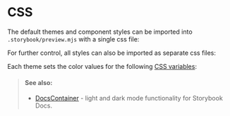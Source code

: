
<Meta of={CSSStories} />

# CSS

The default themes and component styles can be imported into `.storybook/preview.mjs` with a single css file:

<Story of={CSSStories.CombinedStylesheet} />

For further control, all styles can also be imported as separate css files:

<Story of={CSSStories.SeparateStylesheets} />

Each theme sets the color values for the following [CSS variables](https://developer.mozilla.org/en-US/docs/Web/CSS/--*):

<Story of={CSSStories.SeparateImportVars} />

> #### See also:
>
> - [DocsContainer](/docs/configuration-docscontainer--docs) - light and dark mode functionality for Storybook Docs.
